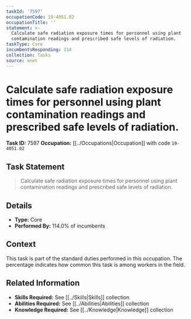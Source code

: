 ```yaml
---
taskId: '7597'
occupationCode: 19-4051.02
occupationTitle: ''
statement: >-
  Calculate safe radiation exposure times for personnel using plant
  contamination readings and prescribed safe levels of radiation.
taskType: Core
incumbentsResponding: 114
collection: Tasks
source: onet
---
```

# Calculate safe radiation exposure times for personnel using plant contamination readings and prescribed safe levels of radiation.

**Task ID:** 7597
**Occupation:** [[../Occupations|Occupation]] with code `19-4051.02`

## Task Statement

> Calculate safe radiation exposure times for personnel using plant contamination readings and prescribed safe levels of radiation.

## Details

- **Type:** Core
- **Performed By:** 114.0% of incumbents

## Context

This task is part of the standard duties performed in this occupation. The percentage indicates how common this task is among workers in the field.

## Related Information

- **Skills Required:** See [[../Skills|Skills]] collection
- **Abilities Required:** See [[../Abilities|Abilities]] collection
- **Knowledge Required:** See [[../Knowledge|Knowledge]] collection
